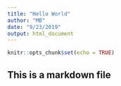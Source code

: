 ```yaml
---
title: "Hello World"
author: "MB"
date: "9/23/2019"
output: html_document
---
```


```r
knitr::opts_chunk$set(echo = TRUE)
```

## This is a markdown file